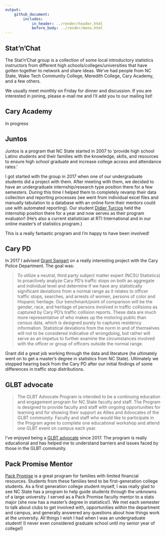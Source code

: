 ```yaml
---
output: 
    github_document:
        includes: 
            in_header: ../render/header.html
            before_body: ../render/menu.html
---
```



## Stat'n'Chat

The Stat'n'Chat group is a collection of some local introductory statistics instructors from different high schools/colleges/universities that have gotten together to network and share ideas. We've had people from NC State, Wake Tech Community College, Meredith College, Cary Academy, and a few others.

We usually meet monthly on Friday for dinner and discussion.  If you are interested in joining, please e-mail me and I'll add you to our mailing list!

## Cary Academy

In progress <!--
Met Craig Lazarski and Kristi Ramey @ cary academy
-->

## Juntos

Juntos is a program that NC State started in 2007 to 'provide high school Latino students and their families with the knowledge, skills, and resources to ensure high school graduate and increase college access and attendance rates.'

I got started with the group in 2017 when one of our undergraduate students did a project with them. After meeting with them, we decided to have an undergraduate internship/research type position there for a few semesters. During this time I helped them to completely revamp their data collection and reporting processes (we went from individual excel files and manually tabulation to a database with an online form their mentors could use with automated reporting). Our student [Didier Turcios](https://www.linkedin.com/in/didierturcios/) held the internship position there for a year and now serves as their program evaluator! (He's also a current statistician at RTI International and in our online master's of statistics program.)

This is a really fantastic program and I'm happy to have been involved!

## Cary PD

In 2017 I advised [Grant Swigart](https://www.linkedin.com/in/grantswigart/) on a really interesting project with the Cary Police Department. The goal was:

> To utilize a neutral, third party subject matter expert (NCSU Statistics) to proactively analyze Cary PD’s traffic stops on both an aggregate and individual level and determine if we have any statistically significant deviations from a normal range as it relates to officer traffic stops, searches, and arrests of women, persons of color and Hispanic heritage.  Our benchmark/point of comparison will be the gender, race, and heritage of persons involved in traffic collisions as captured by Cary PD’s traffic collision reports.  These data are much more representative of who makes up the motoring public than census data, which is designed purely to captures residency information. Statistical deviations from the norm in and of themselves will not to be considered indicative of wrongdoing, but rather will serve as an impetus to further examine the circumstances involved with the officer or group of officers outside the normal range.

Grant did a great job working through the data and literature (he ultimately went on to get a master's degree in statistics from NC State). Ultimately we stopped hearing back from the Cary PD after our initial findings of some differences in traffic stop distributions.


## GLBT advocate

> The GLBT Advocate Program is intended to be a continuing education and engagement program for NC State faculty and staff. The Program is designed to provide faculty and staff with ongoing opportunities for learning and for showing their support as Allies and Advocates of the GLBT community. Faculty and staff who would like to participate in the Program agree to complete one educational workshop and attend one GLBT event on campus each year. 

I've enjoyed being a [GLBT advocate](https://diversity.ncsu.edu/glbt/glbt-advocate-list/
) since 2017. The program is really educational and has helped me to understand barriers and issues faced by those in the GLBT community.


## Pack Promise Mentor

[Pack Promise](https://news.ncsu.edu/tag/pack-promise/) is a great program for families with limited financial resources. Students from these families tend to be first-generation college students. As a first generation college student myself, I was really glad to see NC State has a program to help guide students through the unknowns of a large university. I served as a Pack Promise faculty mentor to a stats major (she now has a master's degree in statistics!). We met each semester to talk about clubs to get involved with, opportunities within the department and campus, and generally answered any questions about how things work at the university. All things I wish I had when I was an undergraduate student! (I never even considered graduate school until my senior year of college!)  

